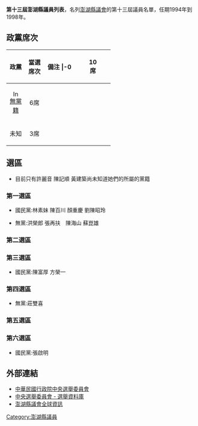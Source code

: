 '''第十三屆澎湖縣議員列表'''，名列[[澎湖縣議會|澎湖縣議會]]的第十三屆議員名單，任期1994年到1998年。

== 政黨席次 ==
{| class="wikitable" width=55%
!width=15%|政黨 !!width=15%|當選席次 !!width=25%|備注
|-0
| align="center"|{{Kmt|16px}}||align="center"|10席||align="center"|
|-
| align="center"|[[File:Independent_candidate_icon_(TW).svg|16px]] [[無黨籍|無黨籍]]||align="center"|6席||align="center"|
|-
| align="center"|未知||align="center"|3席||align="center"|
|}

== 選區 ==

*目前只有許麗音 陳記順 黃建築尚未知道她們的所屬的黨籍

=== 第一選區 ===

*國民黨:林素妹 陳百川 顏重慶 劉陳昭玲

*無黨:洪榮郎 張再扶　陳海山 蘇崑雄 

=== 第二選區 ===



=== 第三選區 ===

*國民黨:陳富厚  方榮一


=== 第四選區 ===

*無黨:莊雙喜

=== 第五選區 ===


=== 第六選區 ===
*國民黨:張啟明


== 外部連結 ==
* [http://www.cec.gov.tw 中華民國行政院中央選舉委員會] {{Wayback|url=http://www.cec.gov.tw/ |date=20200906141109 }}
* [https://web.archive.org/web/20040908044807/http://210.69.23.140/cec/cechead.asp 中央選舉委員會 - 選舉資料庫]
* [http://www.phcouncil.gov.tw 澎湖縣議會全球資訊] {{Wayback|url=http://www.phcouncil.gov.tw/ |date=20120307134633 }}

[[Category:澎湖縣議員|Category:澎湖縣議員]]